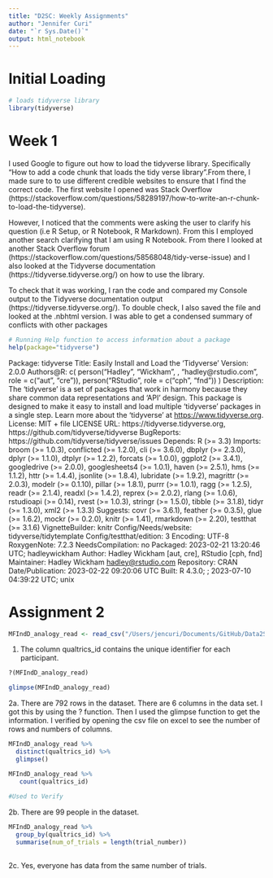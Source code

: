 ```yaml
---
title: "D2SC: Weekly Assignments"
author: "Jennifer Curi"
date: "`r Sys.Date()`"
output: html_notebook
---
```


# Initial Loading

```r
# loads tidyverse library
library(tidyverse)
```

# Week 1

I used Google to figure out how to load the tidyverse library. Specifically "How to add a 
code chunk that loads the tidy verse library".From there, I made sure to to use different credible websites to ensure that I find the correct code. The first website I opened was 
Stack Overflow (https://stackoverflow.com/questions/58289197/how-to-write-an-r-chunk-to-load-the-tidyverse).

However, I noticed that the comments were asking the user to clarify his question (i.e R Setup, or R Notebook, R Markdown). From this I employed another search clarifying that I am 
using R Notebook. From there I looked at another Stack Overflow forum (https://stackoverflow.com/questions/58568048/tidy-verse-issue) and I also looked at the 
 Tidyverse documentation (https://tidyverse.tidyverse.org/) on how to use the library. 
 
 To check that it was working, I ran the code and compared my Console output to the Tidyverse documentation output (https://tidyverse.tidyverse.org/). To double check, I also saved the file and looked at the .nbhtml version. I was able to get a condensed summary of conflicts with other packages


```r
# Running Help function to access information about a package
help(package="tidyverse")
```

Package: tidyverse
Title: Easily Install and Load the 'Tidyverse'
Version: 2.0.0
Authors@R: c(
    person("Hadley", "Wickham", , "hadley@rstudio.com", role = c("aut", "cre")),
    person("RStudio", role = c("cph", "fnd"))
  )
Description: The 'tidyverse' is a set of packages that work in harmony
    because they share common data representations and 'API' design. This
    package is designed to make it easy to install and load multiple
    'tidyverse' packages in a single step. Learn more about the
    'tidyverse' at <https://www.tidyverse.org>.
License: MIT + file LICENSE
URL: https://tidyverse.tidyverse.org,
        https://github.com/tidyverse/tidyverse
BugReports: https://github.com/tidyverse/tidyverse/issues
Depends: R (>= 3.3)
Imports: broom (>= 1.0.3), conflicted (>= 1.2.0), cli (>= 3.6.0),
        dbplyr (>= 2.3.0), dplyr (>= 1.1.0), dtplyr (>= 1.2.2), forcats
        (>= 1.0.0), ggplot2 (>= 3.4.1), googledrive (>= 2.0.0),
        googlesheets4 (>= 1.0.1), haven (>= 2.5.1), hms (>= 1.1.2),
        httr (>= 1.4.4), jsonlite (>= 1.8.4), lubridate (>= 1.9.2),
        magrittr (>= 2.0.3), modelr (>= 0.1.10), pillar (>= 1.8.1),
        purrr (>= 1.0.1), ragg (>= 1.2.5), readr (>= 2.1.4), readxl (>=
        1.4.2), reprex (>= 2.0.2), rlang (>= 1.0.6), rstudioapi (>=
        0.14), rvest (>= 1.0.3), stringr (>= 1.5.0), tibble (>= 3.1.8),
        tidyr (>= 1.3.0), xml2 (>= 1.3.3)
Suggests: covr (>= 3.6.1), feather (>= 0.3.5), glue (>= 1.6.2), mockr
        (>= 0.2.0), knitr (>= 1.41), rmarkdown (>= 2.20), testthat (>=
        3.1.6)
VignetteBuilder: knitr
Config/Needs/website: tidyverse/tidytemplate
Config/testthat/edition: 3
Encoding: UTF-8
RoxygenNote: 7.2.3
NeedsCompilation: no
Packaged: 2023-02-21 13:20:46 UTC; hadleywickham
Author: Hadley Wickham [aut, cre],
  RStudio [cph, fnd]
Maintainer: Hadley Wickham <hadley@rstudio.com>
Repository: CRAN
Date/Publication: 2023-02-22 09:20:06 UTC
Built: R 4.3.0; ; 2023-07-10 04:39:22 UTC; unix

# Assignment 2 


 
```r
MFIndD_analogy_read <- read_csv("/Users/jencuri/Documents/GitHub/Data2SciComm/WeeklyAssignments/tidy_data/MFIndD_analogy.csv")
```
1. The column qualtrics_id contains the unique identifier for each participant.




```r
?(MFIndD_analogy_read)
```

```r
glimpse(MFIndD_analogy_read)
```
2a. There are 792 rows in the dataset. There are 6 columns in the data set. I got this by using the ? function. Then I used the glimpse function to get the information. I verified by opening the csv file on excel to see the number of rows and numbers of columns. 


```r

MFIndD_analogy_read %>%
  distinct(qualtrics_id) %>%
  glimpse() 

```


```r

MFIndD_analogy_read %>%
   count(qualtrics_id) 
    
#Used to Verify
```


2b. There are 99 people in the dataset. 


```r
MFIndD_analogy_read %>%
  group_by(qualtrics_id) %>%
  summarise(num_of_trials = length(trial_number))
  
```
2c. Yes, everyone has data from the same number of trials. 




